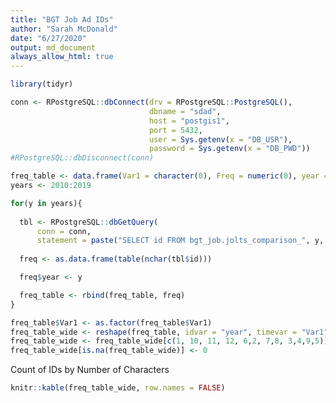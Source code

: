 ```yaml
---
title: "BGT Job Ad IDs"
author: "Sarah McDonald"
date: "6/27/2020"
output: md_document
always_allow_html: true
---
```


```r
library(tidyr)

conn <- RPostgreSQL::dbConnect(drv = RPostgreSQL::PostgreSQL(),
                               dbname = "sdad",
                               host = "postgis1",
                               port = 5432,
                               user = Sys.getenv(x = "DB_USR"),
                               password = Sys.getenv(x = "DB_PWD"))
#RPostgreSQL::dbDisconnect(conn)
```

```r
freq_table <- data.frame(Var1 = character(0), Freq = numeric(0), year = numeric(0))
years <- 2010:2019

for(y in years){
  
  tbl <- RPostgreSQL::dbGetQuery(
      conn = conn, 
      statement = paste("SELECT id FROM bgt_job.jolts_comparison_", y, sep = ""))
    
  freq <- as.data.frame(table(nchar(tbl$id)))

  freq$year <- y

  freq_table <- rbind(freq_table, freq)
}

freq_table$Var1 <- as.factor(freq_table$Var1)
freq_table_wide <- reshape(freq_table, idvar = "year", timevar = "Var1", direction = "wide")
freq_table_wide <- freq_table_wide[c(1, 10, 11, 12, 6,2, 7,8, 3,4,9,5)]
freq_table_wide[is.na(freq_table_wide)] <- 0
```


Count of IDs by Number of Characters
```r
knitr::kable(freq_table_wide, row.names = FALSE)
```








